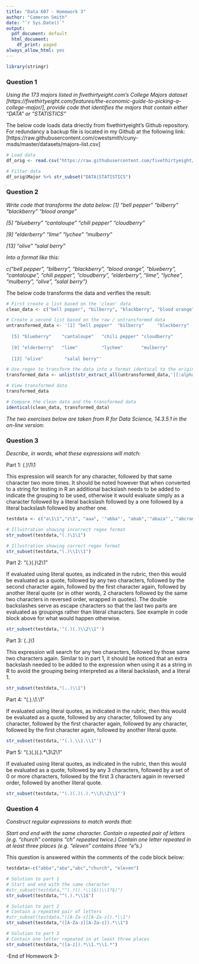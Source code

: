 ```yaml
---
title: "Data 607 - Homework 3"
author: "Cameron Smith"
date: "`r Sys.Date()`"
output:
  pdf_document: default
  html_document:
    df_print: paged
always_allow_html: yes
---
```


```r
library(stringr)
```

### Question 1

*Using the 173 majors listed in fivethirtyeight.com’s College Majors dataset [https://fivethirtyeight.com/features/the-economic-guide-to-picking-a-college-major/], provide code that identifies the majors that contain either "DATA" or "STATISTICS"*

The below code loads data driectly from fivethirtyeight's Github repository.  For redundancy a backup file is located in my Github at the following link:
[https://raw.githubusercontent.com/cwestsmith/cuny-msds/master/datasets/majors-list.csv]

```r
# Load data
df_orig <- read.csv("https://raw.githubusercontent.com/fivethirtyeight/data/master/college-majors/majors-list.csv", header = TRUE)

# Filter data
df_orig$Major %>% str_subset("DATA|STATISTICS")

```


### Question 2 

*Write code that transforms the data below:*
*[1] "bell pepper"  "bilberry"     "blackberry"   "blood orange"*

*[5] "blueberry"    "cantaloupe"   "chili pepper" "cloudberry"*

*[9] "elderberry"   "lime"         "lychee"       "mulberry"* 

*[13] "olive"        "salal berry"*

*Into a format like this:*

*c("bell pepper", "bilberry", "blackberry", "blood orange", "blueberry", "cantaloupe", "chili pepper", "cloudberry", "elderberry", "lime", "lychee", "mulberry", "olive", "salal berry")*

The below code transforms the data and verifies the result: 

```r
# First create a list based on the 'clean' data
clean_data <- c("bell pepper", "bilberry", "blackberry", "blood orange", "blueberry", "cantaloupe", "chili pepper", "cloudberry", "elderberry", "lime", "lychee", "mulberry", "olive", "salal berry")

# Create a second list based on the raw / untransformed data
untransformed_data <- '[1] "bell pepper"  "bilberry"     "blackberry"   "blood orange"
  
  [5] "blueberry"    "cantaloupe"   "chili pepper" "cloudberry"
  
  [9] "elderberry"   "lime"         "lychee"       "mulberry" 
  
  [13] "olive"        "salal berry"'

# Use regex to transform the data into a format identical to the original clean data
transformed_data <- unlist(str_extract_all(untransformed_data,'[[:alpha:]]+\\s[[:alpha:]]+|[[:alpha:]]+'))

# View transformed data
transformed_data

# Compare the clean data and the transformed data
identical(clean_data, transformed_data)

```
*The two exercises below are taken from R for Data Science, 14.3.5.1 in the on-line version:*

### Question 3
*Describe, in words, what these expressions will match:*

Part 1: (.)\1\1

This expression will search for any character, followed by that same character two more times.  It should be noted however that when converted to a string for testing in R an additional backslash needs to be added to indicate the grouping to be used, otherwise it would evaluate simply as a character followed by a literal backslash followed by a one followed by a literal backslash followed by another one.

```r
testdata <- c("a\1\1","z\1", "aaa", '"abba"', "abab",'"abaza"','"abcrandomtextcba"', "abcrandomtextcba")

# Illustration showing incorrect regex format
str_subset(testdata,"(.)\1\1")

# Illustration showing correct regex format
str_subset(testdata,"(.)\\1\\1")
```

Part 2: "(.)(.)\\2\\1"

If evaluated using literal quotes, as indicated in the rubric, then this would be evaluated as a quote, followed by any two characters, followed by the second character again, followed by the first character again, followed by another literal quote (or in other words, 2 characters followed by the same two characters in reversed order, wrapped in quotes).  The double backslashes serve as escape characters so that the last two parts are evaluated as groupings rather than literal characters.  See example in code block above for what would happen otherwise.

```r
str_subset(testdata,'"(.)(.)\\2\\1"')
```

Part 3: (..)\1

This expression will search for any two characters, followed by those same two characters again.  Similar to in part 1, it should be noticed that an extra backslash needed to be added to the expression when using it as a string in R to avoid the grouping being interpreted as a literal backslash, and a literal 1.

```r
str_subset(testdata,"(..)\\1")
```
Part 4: "(.).\\1.\\1"

If evaluated using literal quotes, as indicated in the rubric, then this would be evaluated as a quote, followed by any character, followed by any character, followed by the first character again, followed by any character, followed by the first character again, followed by another literal quote.

```r
str_subset(testdata,'"(.).\\1.\\1"')
```

Part 5: "(.)(.)(.).*\\3\\2\\1"

If evaluated using literal quotes, as indicated in the rubric, then this would be evaluated as a quote, followed by any 3 characters, followed by a set of 0 or more characters, followed by the first 3 characters again in reversed order, followed by another literal quote.

```r
str_subset(testdata,'"(.)(.)(.).*\\3\\2\\1"')
```
### Question 4

*Construct regular expressions to match words that:*

*Start and end with the same character.*
*Contain a repeated pair of letters (e.g. "church" contains "ch" repeated twice.)*
*Contain one letter repeated in at least three places (e.g. "eleven" contains three "e"s.)*

This question is answered within the comments of the code block below:


```r
testdata<-c("abba","aba","abc","church", "eleven")

# Solution to part 1
# Start and end with the same character
#str_subset(testdata,"^(.)((.*\\1$)|\\1?$)")
str_subset(testdata,"^(.).*\\1$")

# Solution to part 2
# Contain a repeated pair of letters
#str_subset(testdata,"([A-Za-z][A-Za-z]).*\\1")
str_subset(testdata,"([A-Za-z][A-Za-z]).*\\1")

# Solution to part 3
# Contain one letter repeated in at least three places
str_subset(testdata,"([a-z]).*\\1.*\\1.*")

```
-End of Homework 3-
